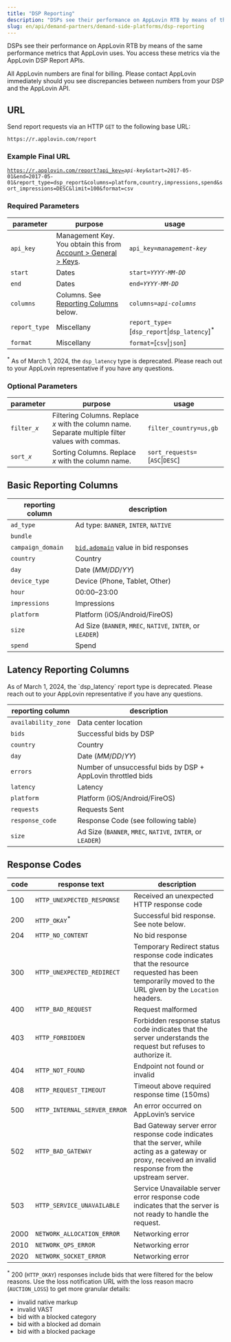```yaml
---
title: "DSP Reporting"
description: "DSPs see their performance on AppLovin RTB by means of the same performance metrics that AppLovin uses."
slug: en/api/demand-partners/demand-side-platforms/dsp-reporting
---
```


<Glossary>DSPs</Glossary> see their performance on AppLovin <Glossary>RTB</Glossary> by means of the same performance metrics that AppLovin uses.
You access these metrics via the AppLovin <Abbr>DSP</Abbr> Report <Abbr>API</Abbr>s.

All AppLovin numbers are final for billing.
Please contact AppLovin immediately should you see discrepancies between numbers from your <Abbr>DSP</Abbr> and the AppLovin <Abbr>API</Abbr>.

## <Abbr>URL</Abbr>

Send report requests via an <Abbr>HTTP</Abbr> `GET` to the following base <Abbr>URL</Abbr>:

```plaintext
https://r.applovin.com/report
```

### Example Final <Abbr>URL</Abbr>

<code>https://r.applovin.com/report?api_key=<var>api-key</var>&start=2017-05-01&end=2017-05-01&report_type=dsp_report&columns=platform,country,impressions,spend&sort_impressions=DESC&limit=100&format=csv</code>

### Required Parameters

| parameter | purpose | usage |
| --------- | ------- | ----- |
| `api_key` | Management Key. You obtain this from [<UILabel>Account &gt; General &gt; Keys</UILabel>](https://www.applovin.com/account#keys). | <code>api_key=<var>management-key</var></code> |
| `start` | Dates | <code>start=<var>YYYY</var>-<var>MM</var>-<var>DD</var></code> |
| `end` | Dates | <code>end=<var>YYYY</var>-<var>MM</var>-<var>DD</var></code> |
| `columns` | Columns. See [Reporting Columns](#reporting-columns) below. | <code>columns=<var>api-columns</var></code> |
| `report_type` | Miscellany | `report_type=`[`dsp_report`\|`dsp_latency`]<sup>*</sup> |
| `format` | Miscellany | `format=`[`csv`\|`json`] |

<sup>*</sup> As of <time datetime="2024-03-01">March 1, 2024</time>, the `dsp_latency` type is deprecated. Please reach out to your AppLovin representative if you have any questions.

### Optional Parameters

| parameter | purpose | usage |
| --------- | ------- | ----- |
| <code>filter_<var>x</var></code> | Filtering Columns. Replace <var>x</var> with the column name. Separate multiple filter values with commas. | `filter_country=us,gb` |
| <code>sort_<var>x</var></code> | Sorting Columns. Replace <var>x</var> with the column name. | `sort_requests=`[`ASC`\|`DESC`] |

## Basic Reporting Columns

| reporting column  | description |
| ----------------- | ----------- |
| `ad_type`         | Ad type: `BANNER`, `INTER`, `NATIVE` |
| `bundle`          | &#xA0; |
| `campaign_domain` | [`bid.adomain`](https://support.applovin.com/hc/en-us/articles/11623322707085#bid-object) value in bid responses |
| `country`         | Country |
| `day`             | Date (<var>MM</var>/<var>DD</var>/<var>YY</var>) |
| `device_type`     | Device (Phone, Tablet, Other) |
| `hour`            | 00:00–23:00 |
| `impressions`     | <Glossary>Impressions</Glossary> |
| `platform`        | Platform (<Glossary>iOS</Glossary>/<Glossary>Android</Glossary>/Fire<Abbr>OS</Abbr>) |
| `size`            | Ad Size (`BANNER`, `MREC`, `NATIVE`, `INTER`, or `LEADER`) |
| `spend`           | Spend |

## Latency Reporting Columns
<Callout type="note">
As of <time datetime="2024-03-01">March 1, 2024</time>, the `dsp_latency` report type is deprecated. Please reach out to your AppLovin representative if you have any questions.
</Callout>

|  reporting column   | description |
| ------------------- | ----------- |
| `availability_zone` | Data center location |
| `bids`              | Successful bids by <Abbr>DSP</Abbr> |
| `country`           | Country |
| `day`               | Date (<var>MM</var>/<var>DD</var>/<var>YY</var>) |
| `errors`            | Number of unsuccessful bids by <Abbr>DSP</Abbr> + AppLovin throttled bids |
| `latency`           | <Glossary>Latency</Glossary> |
| `platform`          | Platform (<Abbr>iOS</Abbr>/Android/Fire<Abbr>OS</Abbr>) |
| `requests`          | Requests Sent |
| `response_code`     | Response Code (see following table) |
| `size`              | Ad Size (`BANNER`, `MREC`, `NATIVE`, `INTER`, or `LEADER`) |

## Response Codes

| code | response text | description |
| ---- | ------------- | ----------- |
|  100 | `HTTP_UNEXPECTED_RESPONSE` | Received an unexpected <Abbr>HTTP</Abbr> response code |
|  200 | `HTTP_OKAY`<sup>*</sup> | Successful bid response. See note below. |
|  204 | `HTTP_NO_CONTENT` | No bid response |
|  300 | `HTTP_UNEXPECTED_REDIRECT` | Temporary Redirect status response code indicates that the resource requested has been temporarily moved to the <Abbr>URL</Abbr> given by the `Location` headers. |
|  400 | `HTTP_BAD_REQUEST` | Request malformed |
|  403 | `HTTP_FORBIDDEN` | Forbidden response status code indicates that the server understands the request but refuses to authorize it. |
|  404 | `HTTP_NOT_FOUND` | Endpoint not found or invalid | 
|  408 | `HTTP_REQUEST_TIMEOUT` | Timeout above required response time (150<Abbr>ms</Abbr>) |
|  500 | `HTTP_INTERNAL_SERVER_ERROR` | An error occurred on AppLovin’s service |
|  502 | `HTTP_BAD_GATEWAY` | Bad Gateway server error response code indicates that the server, while acting as a gateway or proxy, received an invalid response from the upstream server. |
|  503 | `HTTP_SERVICE_UNAVAILABLE` | Service Unavailable server error response code indicates that the server is not ready to handle the request. |
| 2000 | `NETWORK_ALLOCATION_ERROR` | Networking error | 
| 2010 | `NETWORK_QPS_ERROR` | Networking error |
| 2020 | `NETWORK_SOCKET_ERROR` | Networking error |

<sup>*</sup> 200 (`HTTP_OKAY`) responses include bids that were filtered for the below reasons.
Use the loss notification <Abbr>URL</Abbr> with the loss reason macro (`AUCTION_LOSS`) to get more granular details:

- invalid native markup
- invalid <Abbr>VAST</Abbr>
- bid with a blocked category
- bid with a blocked ad domain
- bid with a blocked package
